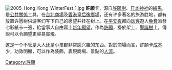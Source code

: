 [[File:2005_Hong_Kong_WinterFest_1.jpg|right]]
'''許願卡'''，源自[[許願樹|許願樹]]、[[日本|日本]][[神社|神社]]的[[繪馬|繪馬]]，是[[公共關係|公共關係]]工具，在[[台北|台北]][[商場|商場]]及[[香港|香港]][[皇后像廣場|皇后像廣場]]，还有许多著名的旅游胜地，都有放置许愿树供游客们写下自己的愿望并挂在树上。在[[平安夜|平安夜]]都向[[訪客|訪客]]遊人[[免費|免費]]派發七彩紙卡一張，給當事人自由寫上[[新年|新年]][[願望|願望]]，作為[[許願|許願]]，掛於架上、[[聖誕樹|聖誕樹]]上，傳說可以令願望更容易實現。

这是一个不管是大人还是小孩都非常感兴趣的东西。對於商場而言，許願卡[[成本|成本]]少，功效明顯，可以作為裝飾，表現商場、景點的[[人流|人流]]。
{{Marketing-stub}}

[[Category:許願|Category:許願]]